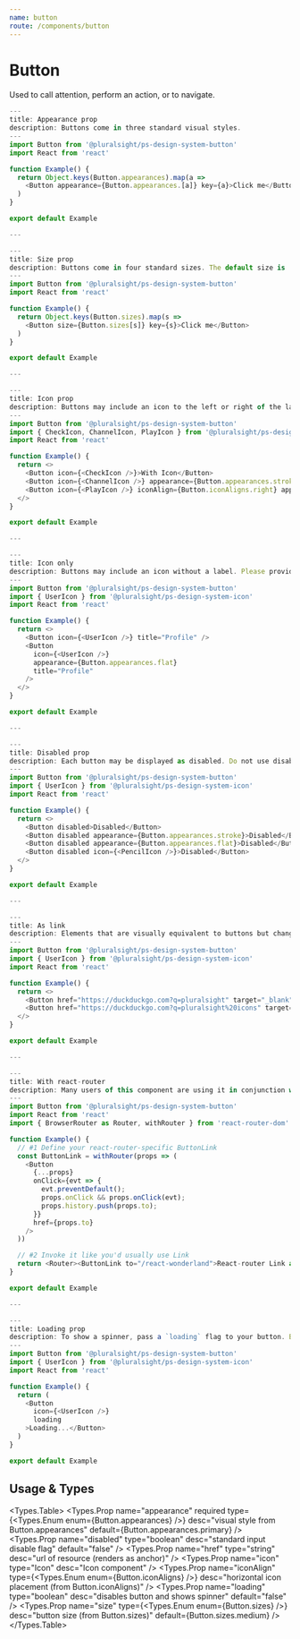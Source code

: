 ```yaml
---
name: button
route: /components/button
---
```




# Button

<Intro>
  Used to call attention, perform an action, or to navigate.
</Intro>


```typescript switcher
---
title: Appearance prop
description: Buttons come in three standard visual styles.
---
import Button from '@pluralsight/ps-design-system-button'
import React from 'react'

function Example() {
  return Object.keys(Button.appearances).map(a =>
    <Button appearance={Button.appearances.[a]} key={a}>Click me</Button>
  )
}

export default Example

---

---
title: Size prop
description: Buttons come in four standard sizes. The default size is 'medium'.
---
import Button from '@pluralsight/ps-design-system-button'
import React from 'react'

function Example() {
  return Object.keys(Button.sizes).map(s =>
    <Button size={Button.sizes[s]} key={s}>Click me</Button>
  )
}

export default Example

---

---
title: Icon prop
description: Buttons may include an icon to the left or right of the label. Read more [icon docs](/components/icon).
---
import Button from '@pluralsight/ps-design-system-button'
import { CheckIcon, ChannelIcon, PlayIcon } from '@pluralsight/ps-design-system-icon'
import React from 'react'

function Example() {
  return <>
    <Button icon={<CheckIcon />}>With Icon</Button>
    <Button icon={<ChannelIcon />} appearance={Button.appearances.stroke}>With Icon</Button>
    <Button icon={<PlayIcon />} iconAlign={Button.iconAligns.right} appearance={Button.appearances.flat}>Aligned to Right</Button>
  </>
}

export default Example

---

---
title: Icon only
description: Buttons may include an icon without a label. Please provide a `title` prop to display the native tooltip as well as to support assistive technology (i.e. screen readers).
---
import Button from '@pluralsight/ps-design-system-button'
import { UserIcon } from '@pluralsight/ps-design-system-icon'
import React from 'react'

function Example() {
  return <>
    <Button icon={<UserIcon />} title="Profile" />
    <Button
      icon={<UserIcon />}
      appearance={Button.appearances.flat}
      title="Profile"
    />
  </>
}

export default Example

---

---
title: Disabled prop
description: Each button may be displayed as disabled. Do not use disabled treatment for non-disabled buttons.
---
import Button from '@pluralsight/ps-design-system-button'
import { UserIcon } from '@pluralsight/ps-design-system-icon'
import React from 'react'

function Example() {
  return <>
    <Button disabled>Disabled</Button>
    <Button disabled appearance={Button.appearances.stroke}>Disabled</Button>
    <Button disabled appearance={Button.appearances.flat}>Disabled</Button>
    <Button disabled icon={<PencilIcon />}>Disabled</Button>
  </>
}

export default Example

---

---
title: As link
description: Elements that are visually equivalent to buttons but change the URL and link to a new experience should be rendered as HTML anchor tags. Provide an `href` prop, and the button will render as an anchor tag.
---
import Button from '@pluralsight/ps-design-system-button'
import { UserIcon } from '@pluralsight/ps-design-system-icon'
import React from 'react'

function Example() {
  return <>
    <Button href="https://duckduckgo.com?q=pluralsight" target="_blank">Link</Button>
    <Button href="https://duckduckgo.com?q=pluralsight%20icons" target="_blank" icon={<PencilIcon />}>Link with icon</Button>
  </>
}

export default Example

---

---
title: With react-router
description: Many users of this component are using it in conjunction with [`react-router`](https://github.com/ReactTraining/react-router/issues/1176) . If you'd like to do the same and use `Button` to trigger react-router links, you can follow this pattern.
---
import Button from '@pluralsight/ps-design-system-button'
import React from 'react'
import { BrowserRouter as Router, withRouter } from 'react-router-dom'

function Example() {
  // #1 Define your react-router-specific ButtonLink
  const ButtonLink = withRouter(props => (
    <Button
      {...props}
      onClick={evt => {
        evt.preventDefault();
        props.onClick && props.onClick(evt);
        props.history.push(props.to);
      }}
      href={props.to}
    />
  ))

  // #2 Invoke it like you'd usually use Link
  return <Router><ButtonLink to="/react-wonderland">React-router Link as DS button</ButtonLink></Router>
}

export default Example

---

---
title: Loading prop
description: To show a spinner, pass a `loading` flag to your button. By default, it replaces your icon. If no icon is present, it replaces your text.
---
import Button from '@pluralsight/ps-design-system-button'
import { UserIcon } from '@pluralsight/ps-design-system-icon'
import React from 'react'

function Example() {
  return (
    <Button
      icon={<UserIcon />}
      loading
    >Loading...</Button>
  )
}

export default Example
```

## Usage & Types

<Usage install="npm install @pluralsight/ps-design-system-button"
  import="import Button from '@pluralsight/ps-design-system-button'"
  packageName="button"
  />

<Types.Table>
  <Types.Prop name="appearance" required type={<Types.Enum enum={Button.appearances} />} desc="visual style from Button.appearances" default={Button.appearances.primary} />
  <Types.Prop name="disabled" type="boolean" desc="standard input disable flag" default="false" />
  <Types.Prop name="href" type="string" desc="url of resource (renders as anchor)" />
  <Types.Prop name="icon" type="Icon" desc="Icon component" />
  <Types.Prop name="iconAlign" type={<Types.Enum enum={Button.iconAligns} />} desc="horizontal icon placement (from Button.iconAligns)" />
  <Types.Prop name="loading" type="boolean" desc="disables button and shows spinner" default="false" />
  <Types.Prop name="size" type={<Types.Enum enum={Button.sizes} />} desc="button size (from Button.sizes)" default={Button.sizes.medium} />
</Types.Table>

